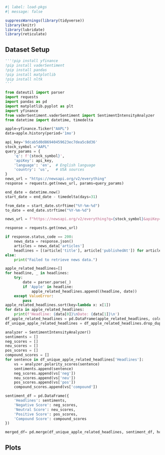 

```r
#| label: load-pkgs
#| message: false

suppressWarnings(library(tidyverse))
library(knitr)
library(lubridate)
library(reticulate)
```


## Dataset Setup
```python
'''!pip install yfinance
!pip install vaderSentiment
!pip install pandas 
!pip install matplotlib
!pip install nltk
'''
```
```python
from dateutil import parser
import requests
import pandas as pd
import matplotlib.pyplot as plt
import yfinance
from vaderSentiment.vaderSentiment import SentimentIntensityAnalyzer
from datetime import datetime, timedelta
```
```python
apple=yfinance.Ticker("AAPL")
data=apple.history(period='1mo')
```
```python
api_key='9dcab5d0d86940459623ec7dea5c8d36'
stock_symbol ="AAPL"
query_params = {
    'q': f'{stock_symbol}',
    'apiKey': api_key,
    'language': 'en',  # English language
    'country': 'us',   # USA sources
}
news_url = "https://newsapi.org/v2/everything"
response = requests.get(news_url, params=query_params)

end_date = datetime.now()
start_date = end_date - timedelta(days=31)

from_date = start_date.strftime("%Y-%m-%d")
to_date = end_date.strftime("%Y-%m-%d")

news_url = f"https://newsapi.org/v2/everything?q={stock_symbol}&apiKey={api_key}&from={from_date}&to={to_date}&language=en"

response = requests.get(news_url)

if response.status_code == 200:
    news_data = response.json()
    articles = news_data['articles']
    headlines = [(article['title'], article['publishedAt']) for article in articles]
else:
    print("Failed to retrieve news data.")
```
```python
apple_related_headlines=[]
for headline, _ in headlines:
    try:
        date = parser.parse(_)
        if 'Apple' in headline:
            apple_related_headlines.append((headline, date))
    except ValueError:
        pass
apple_related_headlines.sort(key=lambda x: x[1])
for data in apple_related_headlines:
    print(f'Headline: {data[0]}\nDate: {data[1]}\n')
df_apple_related_headlines = pd.DataFrame(apple_related_headlines, columns= ['Headlines', 'date'])
df_unique_apple_related_headlines = df_apple_related_headlines.drop_duplicates(subset=['Headlines'])
```
```python
analyzer = SentimentIntensityAnalyzer()
sentiments = []
neg_scores = []
neu_scores = []
pos_scores = []
compound_scores = []
for sentence in df_unique_apple_related_headlines['Headlines']:
    vs = analyzer.polarity_scores(sentence)
    sentiments.append(sentence)
    neg_scores.append(vs['neg'])
    neu_scores.append(vs['neu'])
    pos_scores.append(vs['pos'])
    compound_scores.append(vs['compound'])
```
```python
sentiment_df = pd.DataFrame({
    'Headlines': sentiments,
    'Negative Score': neg_scores,
    'Neutral Score': neu_scores,
    'Positive Score': pos_scores,
    'Compound Score': compound_scores
})
```
```python
merged_df= pd.merge(df_unique_apple_related_headlines, sentiment_df, how="inner", on=["Headlines"])
```

## Plots
```r

```